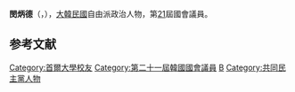 {{BLP unsourced|time=2020-10-08T07:56:12+00:00}}
{{Infobox politician
| name = 閔炳德<br>{{lang|ko|민병덕}}
| image = 
| caption = 
| birth_date = {{Birth date and age|1970|12|20}}
| birth_place = 
| residence = {{KOR}}[[京畿道|京畿道]][[安養市|安養市]]
| nationality = {{ROK}}
| party = {{MPK}}
| other_names = 
| alma_mater = [[首爾大學|首爾大學]]
| office = {{flagicon|South Korea}} 第21屆[[韓國國會|韓國國會]]議員
| term_start = 2020年5月30日
| term_end = 
| constituency = [[京畿道|京畿道]][[安養市|安養市]]{{link-ko|東安區 (安養)|동안구|東安區}}甲
| predecessor = {{tsl|ko|이석현|李錫玄}}
| successor = 
}}

'''閔炳德'''（{{kor|민병덕|閔炳德|Min Byeong-deok}}，{{bd|1970年|12月20日}}），[[大韓民國|大韓民國]]自由派政治人物，第[[第21屆大韓民國國會議員名單|21]]屆國會議員。

== 参考文献 ==
<references />

{{DEFAULTSORT:Min Byeong-deok}}
[[Category:首爾大學校友|Category:首爾大學校友]]
[[Category:第二十一屆韓國國會議員|Category:第二十一屆韓國國會議員]]
[[Category:閔姓|B]]
[[Category:共同民主黨人物|Category:共同民主黨人物]]